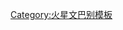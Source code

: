 {{User language-5|mars|止匕苚户螚姒'''[[:Category:mars-5 使用者|囀鄴]]'''dē'''[[:Category:mars 使用者|吙★魰]]'''鉸瑬。|火星文|14|9}}<noinclude>[[Category:火星文巴别模板]]
</noinclude>